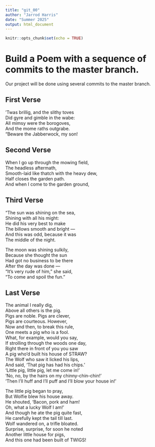 ```yaml
---
title: "git_00"
author: "Jarrod Harris"
date: "Summer 2025"
output: html_document
---
```


```r
knitr::opts_chunk$set(echo = TRUE)
```
# Build a Poem with a sequence of commits to the master branch.
Our project will be done using several commits to the master branch.
<!-- Do not modify or change any text in "!--" bracketed areas such as this --- these are instructions to
you, if you change any of this the git program will notice it and compromise your git merging strategy !-->

## First Verse 
<!--Put the first five lines of a poem by Lewis Carrol in this section!-->
  
’Twas brillig, and the slithy toves      
Did gyre and gimble in the wabe:    
All mimsy were the borogoves,    
And the mome raths outgrabe.    
“Beware the Jabberwock, my son!    
    

## Second Verse
<!--Put the first five lines of a poem by Robert Frost here!-->

When I go up through the mowing field,    
The headless aftermath,    
Smooth-laid like thatch with the heavy dew,    
Half closes the garden path.  
And when I come to the garden ground,    
  
  
  


## Third Verse
<!--Put the first two verses of The Walrus and the Carpenter here!-->
    
"The sun was shining on the sea,    
Shining with all his might:    
He did his very best to make    
The billows smooth and bright —    
And this was odd, because it was    
The middle of the night.    
    
The moon was shining sulkily,      
Because she thought the sun  
Had got no business to be there      
After the day was done —    
"It's very rude of him," she said,    
"To come and spoil the fun."  
  
  
## Last Verse
<!--Put a short poem of your choice 8-20 lines,here!-->
  
The animal I really dig,    
Above all others is the pig.    
Pigs are noble. Pigs are clever,    
Pigs are courteous. However,  
Now and then, to break this rule,    
One meets a pig who is a fool.  
What, for example, would you say,  
If strolling through the woods one day,    
Right there in front of you you saw    
A pig who'd built his house of STRAW?    
The Wolf who saw it licked his lips,  
And said, 'That pig has had his chips.'    
'Little pig, little pig, let me come in!'    
'No, no, by the hairs on my chinny-chin-chin!'    
'Then I'll huff and I'll puff and I'll blow your house in!'    
  
The little pig began to pray,  
But Wolfie blew his house away.  
He shouted, 'Bacon, pork and ham!  
Oh, what a lucky Wolf I am!'  
And though he ate the pig quite fast,  
He carefully kept the tail till last.  
Wolf wandered on, a trifle bloated.  
Surprise, surprise, for soon he noted  
Another little house for pigs,  
And this one had been built of TWIGS!  
  

  